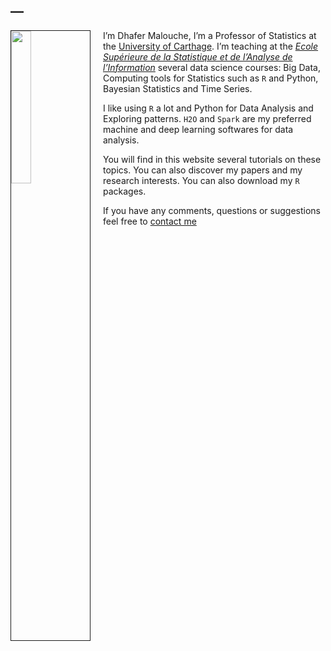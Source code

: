 ---
---

<link rel="stylesheet" href="styles.css" type="text/css">

<img src="images/dhafer.png" style="width:25%; border:1px solid; margin-right: 20px" align="left">

I'm Dhafer Malouche, I'm a Professor of Statistics at the [University of Carthage](http://www.ucar.rnu.tn/En/). I'm teaching at the [*Ecole Supérieure de la Statistique et de l'Analyse de l'Information*](http://www.essai.rnu.tn/accueil.htm)  several data science courses: Big Data, Computing tools for Statistics such as `R` and Python, Bayesian Statistics and Time Series.

I like using `R` a lot and  Python for Data Analysis and Exploring patterns. `H2O` and `Spark` are  my preferred machine and deep learning softwares for data analysis. 

You will find in this website several tutorials on these topics. You can also discover my papers and my  research interests. You can also download   my  `R` packages.   

If you have any comments, questions or suggestions feel free to [contact me](mailto:dhafer.malouche@yale.edu) 

